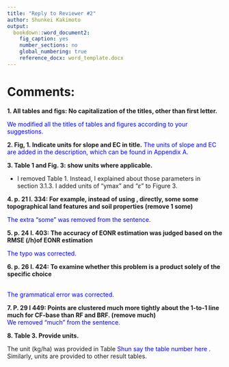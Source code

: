 ```yaml
---
title: "Reply to Reviewer #2"
author: Shunkei Kakimoto
output:
  bookdown::word_document2:
    fig_caption: yes
    number_sections: no
    global_numbering: true
    reference_docx: word_template.docx
---
```


# Comments:

**1. All tables and figs: No capitalization of the titles, other than first letter.**

<span style="color:blue"> 
We modified all the titles of tables and figures according to your suggestions.
</span>


**2. Fig, 1. Indicate units for slope and EC in title.**
<span style="color:blue"> 
The units of slope and EC are added in the description, which can be found in Appendix A.
</span>


**3. Table 1 and Fig. 3: show units where applicable.**
<span style="color:blue"> 
 
+ I removed Table 1. Instead, I explained about those parameters in section 3.1.3. I added units of "ymax" and "$\varepsilon$" to Figure 3.
</span>


**4. p. 21 l. 334: For example, instead of using , directly, some some topographical land features and soil properties (remove 1 some)**

<span style="color:blue"> 
The extra "some" was removed from the sentence.
</span>


**5. p. 24 l. 403: The accuracy of EONR estimation was judged based on the RMSE (/h)of EONR estimation**

<span style="color:blue"> 
The typo was corrected. 
</span>


**6. p. 26 l. 424: To examine whether this problem is a product solely of the specific choice**

<span style="color:blue">  
The grammatical error was corrected. 
</span>

**7. P. 29 l 449: Points are clustered much more tightly about the 1-to-1 line much for CF-base than RF and BRF. (remove much)**
<span style="color:blue">  
We removed "much" from the sentence.
</span>


**8. Table 3. Provide units.**
<span style="color:blue"> 

The unit (kg/ha) was provided in Table <span style = "color: blue;"> Shun say the table number here </span>. Similarly, units are provided to other result tables.
</span>


